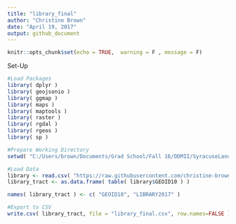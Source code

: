 ```yaml
---
title: "library_final"
author: "Christine Brown"
date: "April 19, 2017"
output: github_document
---
```


```r
knitr::opts_chunk$set(echo = TRUE,  warning = F , message = F)
```

Set-Up
```r
#Load Packages
library( dplyr )
library( geojsonio )
library( ggmap )
library( maps )
library( maptools )
library( raster )
library( rgdal )
library( rgeos )
library( sp )

#Prepare Working Directory
setwd( "C:/Users/brown/Documents/Grad School/Fall 16/DDMII/SyracuseLandBank/DATA/FINAL" )

```


```r

#Load Data
library <- read.csv( "https://raw.githubusercontent.com/christine-brown/SyracuseLandBank/master/DATA/PROCESSED_DATA/library_processed.csv", stringsAsFactors=FALSE )
library_tract <- as.data.frame( table( library$GEOID10 ) )

names( library_tract ) <- c( "GEOID10", "LIBRARY2017" )

#Export to CSV
write.csv( library_tract, file = "library_final.csv", row.names=FALSE )
```